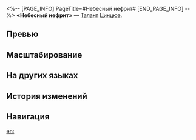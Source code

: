 <%-- [PAGE_INFO]
PageTitle=#Небесный нефрит#
[END_PAGE_INFO] --%>
{{Навык Инфобокс
|Название         = Небесный нефрит
|Изображение      = Навык Небесный нефрит.png
|Персонаж         = Цинцюэ
|Тип              = Талант
|Тэг              = Усиление
|УронСтойк        = 
|ЭнергияГен       = 
|Энергия          = 
|Длительность     = 
|Описание         = В начале хода союзника Цинцюэ случайным образом вытягивает 1 нефритовую кость из 3 костей разной масти. В руке одновременно может быть до 4 костей.<br />Если у Цинцюэ в начале хода окажется 4 кости одной масти, она расходует их и входит в состояние Закрытого конга. Находясь в этом состоянии, Цинцюэ не может использовать навык снова.<br />Закрытый конг повышает силу атаки Цинцюэ на {{Цвет|Выделенный|36%—79,2%}}, а также усиливает базовую атаку Самостоятельная победа до атаки Вишенка на торте! Закрытый конг заканчивается после проведения усиленной базовой атаки.
|Свойство1        = 
|Масштабирование1 = 
}}
'''«Небесный нефрит»''' — [[Талант]] [[Цинцюэ]].

==Превью==
{{Превью
|Файл = Небесный нефрит Превью
}}

==Масштабирование==
{{Масштабирование навыка|тип=Талант
|36%;39.6%;43.2%;46.8%;50.4%;54%;58.5%;63%;67.5%;72%;75.6%;79.2%;82.8%;86.4%;90%
}}

==На других языках==
{{На других языках
|en   = Celestial Jade
|zhs  = 帝垣琼玉
|zht  = 帝垣瓊玉
|ja   = {{Rubi|帝垣美玉|ていえんびぎょく}}
|ko   = 제원 경옥
|es   = Jade celestial
|fr   = Jade céleste
|ru   = Небесный нефрит
|th   = Celestial Jade
|vi   = Quỳnh Ngọc Đế Viên
|de   = Himmlische Jade
|id   = Celestial Jade
|pt   = Jade Celestial
}}

==История изменений==
{{История изменений|3.5}}

==Навигация==
{{Навык Навбокс|Цинцюэ}}

[[en:]]